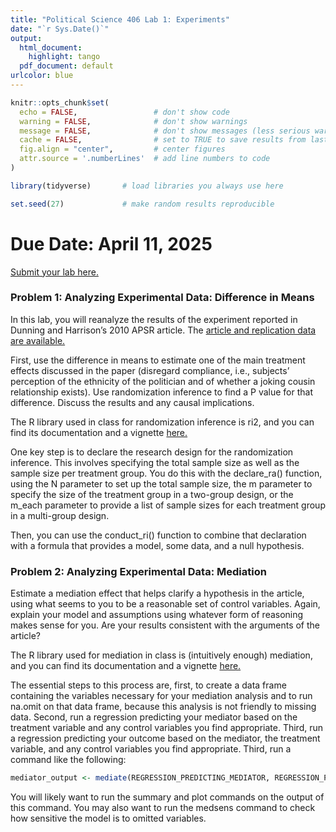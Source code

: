 ```yaml
---
title: "Political Science 406 Lab 1: Experiments"
date: "`r Sys.Date()`"
output:
  html_document:
    highlight: tango
  pdf_document: default
urlcolor: blue
---
```


```r
knitr::opts_chunk$set(
  echo = FALSE,                 # don't show code
  warning = FALSE,              # don't show warnings
  message = FALSE,              # don't show messages (less serious warnings)
  cache = FALSE,                # set to TRUE to save results from last compilation
  fig.align = "center",         # center figures
  attr.source = '.numberLines'  # add line numbers to code
)

library(tidyverse)       # load libraries you always use here

set.seed(27)             # make random results reproducible
```

# Due Date: April 11, 2025

[Submit your lab here.](https://canvas.northwestern.edu/courses/230286/assignments/1562190)

### Problem 1: Analyzing Experimental Data: Difference in Means

In this lab, you will reanalyze the results of the experiment reported in Dunning and Harrison’s 2010 APSR article. The [article and replication data are available.](http://isps.yale.edu/research/data/d015#.VwKCmuIrKUk)

First, use the difference in means to estimate one of the main treatment effects discussed in the paper (disregard compliance, i.e., subjects’ perception of the ethnicity of the politician and of whether a joking cousin relationship exists). Use randomization inference to find a P value for that difference. Discuss the results and any causal implications.

The R library used in class for randomization inference is ri2, and you can find its documentation and a vignette [here.](https://cran.r-project.org/web/packages/ri2/index.html)

One key step is to declare the research design for the randomization inference. This involves specifying the total sample size as well as the sample size per treatment group. You do this with the declare_ra() function, using the N parameter to set up the total sample size, the m parameter to specify the size of the treatment group in a two-group design, or the m_each parameter to provide a list of sample sizes for each treatment group in a multi-group design.

Then, you can use the conduct_ri() function to combine that declaration with a formula that provides a model, some data, and a null hypothesis.

### Problem 2: Analyzing Experimental Data: Mediation

Estimate a mediation effect that helps clarify a hypothesis in the article, using what seems to you to be a reasonable set of control variables. Again, explain your model and assumptions using whatever form of reasoning makes sense for you. Are your results consistent with the arguments of the article?

The R library used for mediation in class is (intuitively enough) mediation, and you can find its documentation and a vignette [here.](https://cran.r-project.org/web/packages/mediation/index.html)

The essential steps to this process are, first, to create a data frame containing the variables necessary for your mediation analysis and to run na.omit on that data frame, because this analysis is not friendly to missing data. Second, run a regression predicting your mediator based on the treatment variable and any control variables you find appropriate. Third, run a regression predicting your outcome based on the mediator, the treatment variable, and any control variables you find appropriate. Third, run a command like the following:

```r
mediator_output <- mediate(REGRESSION_PREDICTING_MEDIATOR, REGRESSION_PREDICTING_OUTCOME, treat="TREATMENT_VARIABLE", mediator = "MEDIATOR_VARIABLE")
```

You will likely want to run the summary and plot commands on the output of this command. You may also want to run the medsens command to check how sensitive the model is to omitted variables.